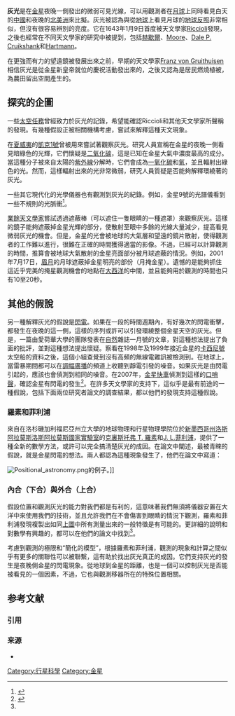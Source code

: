 {{Link style|time=2015-12-12T03:12:29+00:00}}
'''灰光'''是在[[金星|金星]]夜晚一側發出的微弱可見光線，可以用觀測者在[[月球|月球]]上同時看見白天的[[中國|中國]]和夜晚的[[北美洲|北美洲]]來比擬。灰光被認為與從[[地球|地球]]上看見月球的[[地照|地球反照]]非常相似，但沒有很容易辨別的亮度。它在1643年1月9日首度被天文學家[[:en:Giovanni_Battista_Riccioli|Riccioli]]發現，之後也經常在不同天文學家的研究中被提到，包括[[威廉·赫歇尔|赫歇爾]]、[[:en:Patrick_Moore|Moore]]、[[Dale_P._Cruikshank|Dale P. Cruikshank]]和[[:en:William_K._Hartmann|Hartmann]]。

在更強而有力的望遠鏡被發展出來之前，早期的天文學家[[Franz_von_Gruithuisen|Franz von Gruithuisen]]相信灰光是從金星新皇帝就位的慶祝活動發出來的，之後又認為是居民燃燒植被，為農田留出空間產生的。

== 探究的企圖 ==
一些[[太空探測|太空任務]]曾經致力於灰光的記錄，希望能確認Riccioli和其他天文學家所聲稱的發現。有幾種假設正被相關機構考慮，嘗試來解釋這種天文現象。

在[[夏威夷|夏威夷]]的[[凱克望遠鏡|凱克1號]]曾被用來嘗試著觀察灰光。研究人員宣稱在金星的夜晚一側看見暗綠色的光輝，它們懷疑是[[二氧化碳|二氧化碳]]，這是已知在金星大氣中濃度最高的成分。當這種分子被來自太陽的[[紫外線|紫外線]]分解時，它們會成為[[一氧化碳|一氧化碳]]和[[氧|氧]]，並且輻射出綠色的光。然而，這樣輻射出來的光非常微弱，研究人員質疑是否能夠解釋環繞著的灰光。

一些其它現代化的光學儀器也有觀測到灰光的紀錄。例如，金星9號的光譜儀看到一些不規則的光脈衝<ref name="Russell, C. T. 1990 5137-5141">{{cite journal |url=http://www-ssc.igpp.ucla.edu/personnel/russell/papers/ashen |title=The Ashen Light |author=Russell, C. T. |coauthors=Phillips, J. L. |journal=Advances in Space Research |date=1990 |location=Great Britain |pages=(5)137-(5)141 |volume=10 |issue=5 |access-date=2009-12-28 |archive-date=2021-02-27 |archive-url=https://web.archive.org/web/20210227232059/http://www-ssc.igpp.ucla.edu/personnel/russell/papers/ashen/ |dead-url=no }}</ref>。

[[業餘天文學|業餘天文學家]]嘗試透過遮蔽棒（可以遮住一隻眼睛的一種遮罩）來觀察灰光。這樣的鏡子能夠遮蔽掉金星光輝的部分，使散射至眼中多餘的光線大量減少，提高看見微弱灰光的機會。但是，金星的光會被地球的大氣層和望遠的鏡片散射，使得觀測者的工作難以進行，很難在正確的時間獲得適當的影像。不過，已經可以計算觀測的時間，推算會被地球大氣散射的金星亮面部分被月球遮蔽的情況。例如，2001年7月17日，[[眉月|眉月]]的月球遮蔽掉金星明亮的部份（月掩金星）。遺憾的是能夠抓住這近乎完美的掩星觀測機會的地點在[[大西洋|大西洋]]的中間，並且能夠用於觀測的時間也只有10至20秒。

== 其他的假說 ==
另一種解釋灰光的假說是[[閃電|閃電]]。如果在一段的時間週期內，有好幾次的閃電衝擊，都發生在夜晚的這一側，這樣的序列或許可以引發環繞整個金星天空的灰光。但是，一篇由愛荷華大學的團隊發表在[[自然|自然]]雜誌一月號的文章，對這種想法提出了負面的批評，並對這種想法提出懷疑。察看在1998年及1999年接近金星的[[卡西尼號|卡西尼號]]太空船的資料之後，這個小組查覺到沒有高頻的無線電雜訊被檢測到。在地球上，當雷暴期間都可以在[[調幅廣播|調幅廣播]]的頻道上收聽到靜電引發的噪音。如果灰光是由閃電引起的，應該也會偵測到相同的噪音。在2007年，[[金星快車|金星快車]]偵測到這樣的[[口哨聲|口哨聲]]，確認金星有閃電的發生<ref>{{cite journal |title=Lightning on Venus inferred from whistler-mode waves in the ionosphere |author=Russell, C. T. |coauthors=Zhang, T. L.; Delva, M.; Magnes, W.; Strangeway, R. J.; Wei, H. Y. |url=http://www.nature.com/nature/journal/v450/n7170/full/nature05930.html |journal=Nature |volume=450 |pages=661–662 |date=29 November 2007 |doi=10.1038/nature05930 |access-date=2009-12-28 |archive-date=2012-01-13 |archive-url=https://web.archive.org/web/20120113220701/http://www.nature.com/nature/journal/v450/n7170/full/nature05930.html |dead-url=no }}</ref>。在許多天文學家的支持下，這似乎是最有前途的一種假說，包括下面兩位研究者論文的調查結果，都以他們的發現支持這種假說。

=== 羅素和菲利浦 ===
來自在洛杉磯加利福尼亞州立大學的地球物理和行星物理學院位於[[新墨西哥州|新墨西哥州]][[洛斯阿拉莫斯|洛斯阿拉莫斯]][[洛斯阿拉莫斯國家實驗室|洛斯阿拉莫斯國家實驗室]]的[[克裏斯托弗_T._羅素|克裏斯托弗 T. 羅素]]和[[J._L.菲利浦|J. L.菲利浦]]，提供了一種全新的數學方法，或許可以完全搞清楚灰光的成因。在論文中闡述，最被青睞的假說，就是金星閃電的想法。兩人都認為這種現象發生了，他們在論文中寫道：

[[Image:Positional_astronomy.png|thumb]]的例子。]]

{{cquote|相互完全独立的许多观测者都同时观测到了'''灰光'''。这些同步观测中的一部分是由专业的天文学家们在延续至今的，拥有改进过的仪器的天文台里作出的。这意味着这种现象是真实的。</p>

<p>在圖片的描繪中， {{anchor|圖1}}{{cite web |url=http://www-ssc.igpp.ucla.edu/personnel/russell/papers/ashen/fig1.gif |title=圖1}}顯示金星灰光出現的場合是在相對於金星-太陽-地球的[[合_(天體位置)|下合]]之前和之後的角度。</p>

<p>上方面板的實線軌跡顯示了1954年至1962年的目擊次數，而下方面板則顯示同樣的目擊次數下，在該地球－太陽－金星角度的星等的觀測總量下的標準化結果。每個板上的虛線軌跡表示方程式的可能函數，已標準化至和天文觀測相同的積分值（integrated value）……</p>

<p>我們解釋此關係的圖如下所示，假定觀測者不斷的注視著金星，所以可以對金星所有的經度提供相似的觀測時間量。當地球-太陽-金星有著較大的角度時，因為金星的距離較遠而難以觀測。此外，被陽光照亮的百分比在金星的半球面尚是較大時，灰光也難以被觀測到。我們期盼金星灰光發生過程所扮演的角色，是無關乎金星和地球的相對位置，而變化的發生比率主要是因為從地球觀測的位置。</p>}}

=== 內合（下合）與外合（上合）===
假設位置和觀測灰光的能力對我們都是有利的，這意味著我們無須將儀器安置在大洋中來使用我們的技術，並且允許我們在不會傷害到眼睛的情況下觀測，羅素和菲利浦發現複製出如同[[#Figure1|上圖]]中所有測量出來的一般特徵是有可能的。更詳細的說明和對數學有興趣的，都可以在他們的論文中找到<ref name="Russell, C. T. 1990 5137-5141"/>。

考慮到觀測的極限和“簡化的模型”，根據羅素和菲利浦，觀測的現象和計算之間似乎有更多的關聯性可以被聯繫，這有助於找出灰光真正的成因。它們支持灰光的發生是夜晚側金星的閃電現象。從地球到金星的距離，也是一個可以控制灰光是否能被看見的一個因素，不過，它也與觀測移器所在的特殊位置相關。

== 参考文献 ==
=== 引用 ===
{{Reflist}}

=== 来源 ===
{{refbegin}}
* {{cite journal |title=The Paradoxical Ashen Light of Venus |author=Gingrich, M. |coauthors=Myers, E. |url=http://www.eastbayastro.org/2001/0301/r0301-2.htm |publisher=The Eastbay Astronomical Society |journal=Bulletin |volume=77 |issue=7 |date=Mar 2001 |location=Oakland, CA |deadurl=yes |archiveurl=https://web.archive.org/web/20080705112912/http://www.eastbayastro.org/2001/0301/r0301-2.htm |archivedate=2008-07-05 }}
{{refend}}

[[Category:行星科學|Category:行星科學]]
[[Category:金星|Category:金星]]
